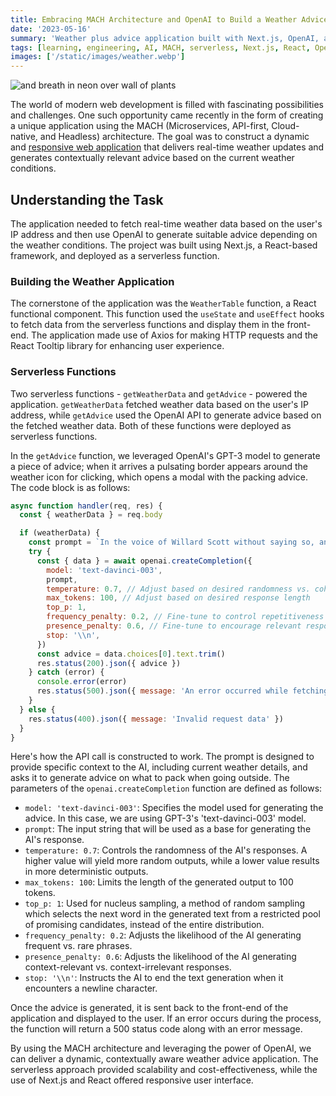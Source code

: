 ```yaml
---
title: Embracing MACH Architecture and OpenAI to Build a Weather Advice Application
date: '2023-05-16'
summary: 'Weather plus advice application built with Next.js, OpenAI, and serverless functions'
tags: [learning, engineering, AI, MACH, serverless, Next.js, React, OpenAI]
images: ['/static/images/weather.webp']
---
```


![and breath in neon over wall of plants](/static/images/weather.webp)

The world of modern web development is filled with fascinating possibilities and challenges. One such opportunity came recently in the form of creating a unique application using the MACH (Microservices, API-first, Cloud-native, and Headless) architecture. The goal was to construct a dynamic and [responsive web application](https://weather-packing-advice.vercel.app/) that delivers real-time weather updates and generates contextually relevant advice based on the current weather conditions.

## Understanding the Task

The application needed to fetch real-time weather data based on the user's IP address and then use OpenAI to generate suitable advice depending on the weather conditions. The project was built using Next.js, a React-based framework, and deployed as a serverless function.

### Building the Weather Application

The cornerstone of the application was the `WeatherTable` function, a React functional component. This function used the `useState` and `useEffect` hooks to fetch data from the serverless functions and display them in the front-end. The application made use of Axios for making HTTP requests and the React Tooltip library for enhancing user experience.

### Serverless Functions

Two serverless functions - `getWeatherData` and `getAdvice` - powered the application. `getWeatherData` fetched weather data based on the user's IP address, while `getAdvice` used the OpenAI API to generate advice based on the fetched weather data. Both of these functions were deployed as serverless functions.

In the `getAdvice` function, we leveraged OpenAI's GPT-3 model to generate a piece of advice; when it arrives a pulsating border appears around the weather icon for clicking, which opens a modal with the packing advice. The code block is as follows:

```javascript
async function handler(req, res) {
  const { weatherData } = req.body

  if (weatherData) {
    const prompt = `In the voice of Willard Scott without saying so, and presence based on current time as ${weatherData.location.localtime} and based on current weather described as ${weatherData.current.condition.text} and weather conditions consisting of Cloud Coverage is ${weatherData.current.cloud}% and Temperature is ${weatherData.current.temp_f}F and Humidity is ${weatherData.current.humidity}% and Precipitation for the day is ${weatherData.current.precip_in} inches and Current Wind Speed is ${weatherData.current.wind_mph} mph and Winds are Gusting at ${weatherData.current.gust_mph} mph, any advice on what I should pack when going outside, as in outerwear, and/or an umbrella? Limit 140 characters.`
    try {
      const { data } = await openai.createCompletion({
        model: 'text-davinci-003',
        prompt,
        temperature: 0.7, // Adjust based on desired randomness vs. coherence
        max_tokens: 100, // Adjust based on desired response length
        top_p: 1,
        frequency_penalty: 0.2, // Fine-tune to control repetitiveness
        presence_penalty: 0.6, // Fine-tune to encourage relevant responses
        stop: '\\n',
      })
      const advice = data.choices[0].text.trim()
      res.status(200).json({ advice })
    } catch (error) {
      console.error(error)
      res.status(500).json({ message: 'An error occurred while fetching advice' })
    }
  } else {
    res.status(400).json({ message: 'Invalid request data' })
  }
}
```

Here's how the API call is constructed to work. The prompt is designed to provide specific context to the AI, including current weather details, and asks it to generate advice on what to pack when going outside. The parameters of the `openai.createCompletion` function are defined as follows:

- `model: 'text-davinci-003'`: Specifies the model used for generating the advice. In this case, we are using GPT-3's 'text-davinci-003' model.
- `prompt`: The input string that will be used as a base for generating the AI's response.
- `temperature: 0.7`: Controls the randomness of the AI's responses. A higher value will yield more random outputs, while a lower value results in more deterministic outputs.
- `max_tokens: 100`: Limits the length of the generated output to 100 tokens.
- `top_p: 1`: Used for nucleus sampling, a method of random sampling which selects the next word in the generated text from a restricted pool of promising candidates, instead of the entire distribution.
- `frequency_penalty: 0.2`: Adjusts the likelihood of the AI generating frequent vs. rare phrases.
- `presence_penalty: 0.6`: Adjusts the likelihood of the AI generating context-relevant vs. context-irrelevant responses.
- `stop: '\\n'`: Instructs the AI to end the text generation when it encounters a newline character.

Once the advice is generated, it is sent back to the front-end of the application and displayed to the user. If an error occurs during the process, the function will return a 500 status code along with an error message.

By using the MACH architecture and leveraging the power of OpenAI, we can deliver a dynamic, contextually aware weather advice application. The serverless approach provided scalability and cost-effectiveness, while the use of Next.js and React offered responsive user interface.
